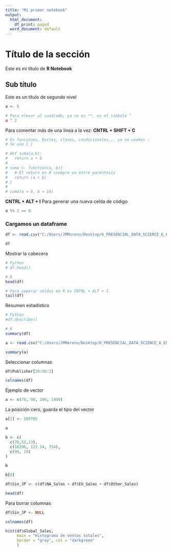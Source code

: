```yaml
---
title: "Mi primer notebook"
output:
  html_document:
    df_print: paged
  word_document: default
---
```


# Título de la sección

Este es mi título de __R Notebook__ 

## Sub título

Este es un título de segundo nivel

```r
a <- 5

# Para elevar al cuadrado, ya no es **, es el símbolo ^ 
a ^ 2
```

Para comentar más de una línea a la vez: **CNTRL + SHIFT + C**

```r
# En funciones, bucles, clases, condicionales... ya no usamos :
# Se usa { }

# def suma(a,b):
#   return a + b
# 
# suma <- function(a, b){
#   # El return en R siempre va entre paréntesis
#   return (a + b)
# }
# 
# suma(a = 8, b = 10)
```

__CNTRL + ALT + I__ Para generar una nueva celda de código

```r
a %% 2 == 0
```

### Cargamos un dataframe

```r
df <- read.csv("C:/Users/JMMoreno/Desktop/6_PRESENCIAL_DATA_SCIENCE_6_EDICION/7_26_04_Visualización_Python/vgsales.csv")
```

```r
df
```

Mostrar la cabecera
```r
# Python
# df.head()

# R
head(df)
```


```r
# Para separar celdas en R es CNTRL + ALT + I
tail(df)
```

Resumen estadístico

```r
# Python
#df.describe()

# R
summary(df)
```


```r
a <- read.csv("C:/Users/JMMoreno/Desktop/6_PRESENCIAL_DATA_SCIENCE_6_EDICION/6_25_04_Pandas/housing_California.csv")
```

```r
summary(a)
```
Seleccionar columnas

```r
df$Publisher[20:50:2]
```

```r
colnames(df)
```

Ejemplo de vector
```r
a <- c(70, 90, 100, 1909)
```

La posición cero, guarda el tipo del vector
```r
a[2] <- 589785
```

```r
a
```

```r
b <- c(
  c(78,52,13),
  c(10296, 123.54, 754),
  c(90, 19)
)

b
```
```r
b[0]
```

```r
df$Sin_JP <- c(df$NA_Sales + df$EU_Sales + df$Other_Sales)
```

```r
head(df)
```

Para borrar columnas
```r
df$Sin_JP <- NULL
```

```r
colnames(df)
```

```r
hist(df$Global_Sales,
     main = "Histograma de ventas totales",
     border = "grey", col = "darkgreen"
     )
```





